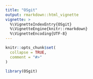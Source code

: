 ```yaml
---
title: "OSgit"
output: rmarkdown::html_vignette
vignette: >
  %\VignetteIndexEntry{OSgit}
  %\VignetteEngine{knitr::rmarkdown}
  %\VignetteEncoding{UTF-8}
---
```


```r
knitr::opts_chunk$set(
  collapse = TRUE,
  comment = "#>"
)
```

```r
library(OSgit)
```
